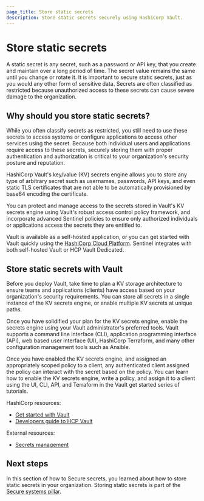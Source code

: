 ```yaml
---
page_title: Store static secrets
description: Store static secrets securely using HashiCorp Vault.
---
```


# Store static secrets

A static secret is any secret, such as a password or API key, that you create and maintain over a long period of time. The secret value remains the same until you change or rotate it. It is important to secure static secrets, just as you would any other form of sensitive data. Secrets are often classified as restricted because unauthorized access to these secrets can cause severe damage to the organization.

## Why should you store static secrets?

While you often classify secrets as restricted, you still need to use these secrets to access systems or configure applications to access other services using the secret. Because both individual users and applications require access to these secrets, securely storing them with proper authentication and authorization is critical to your organization's security posture and reputation.

HashiCorp Vault's key/value (KV) secrets engine allows you to store any type of arbitrary secret such as usernames, passwords, API keys, and even static TLS certificates that are not able to be automatically provisioned by base64 encoding the certificate.

You can protect and manage access to the secrets stored in Vault's KV secrets engine using Vault's robust access control policy framework, and incorporate advanced Sentinel policies to ensure only authorized individuals or applications access the secrets they are entitled to.

<VideoEmbed url="https://www.youtube.com/watch?v=QAzSI0o24aQ"/>

Vault is available as a self-hosted application, or you can get started with Vault quickly using the [HashiCorp Cloud Platform](https://portal.cloud.hashicorp.com/sign-in). Sentinel integrates with both self-hosted Vault or HCP Vault Dedicated.

## Store static secrets with Vault

Before you deploy Vault, take time to plan a KV storage architecture to ensure teams and applications (clients) have access based on your organization's security requirements. You can store all secrets in a single instance of the KV secrets engine, or enable multiple KV secrets at unique paths.

Once you have solidified your plan for the KV secrets engine, enable the secrets engine using your Vault administrator's preferred tools. Vault supports a command line interface (CLI), application programming interface (API), web based user interface (UI), HashiCorp Terraform, and many other configuration management tools such as Ansible.

Once you have enabled the KV secrets engine, and assigned an appropriately scoped policy to a client, any authenticated client assigned the policy can interact with the secret based on the policy. You can learn how to enable the KV secrets engine, write a policy, and assign it to a client using the UI, CLI, API, and Terraform in the Vault get started series of tutorials.

HashiCorp resources:

- [Get started with Vault](/vault/tutorials/get-started)
- [Developers guide to HCP Vault](https://www.youtube.com/watch?v=of_SwLDUjrg&list=PL81sUbsFNc5ZWoz3gpCJgUl3H7yZO_iE7)

External resources:

- [Secrets management](https://www.ibm.com/think/topics/secrets-management)

## Next steps

In this section of how to Secure secrets, you learned about how to store static secrets in your organization. Storing static secrets is part of the [Secure systems pillar](/well-architected-framework/secure-systems).
